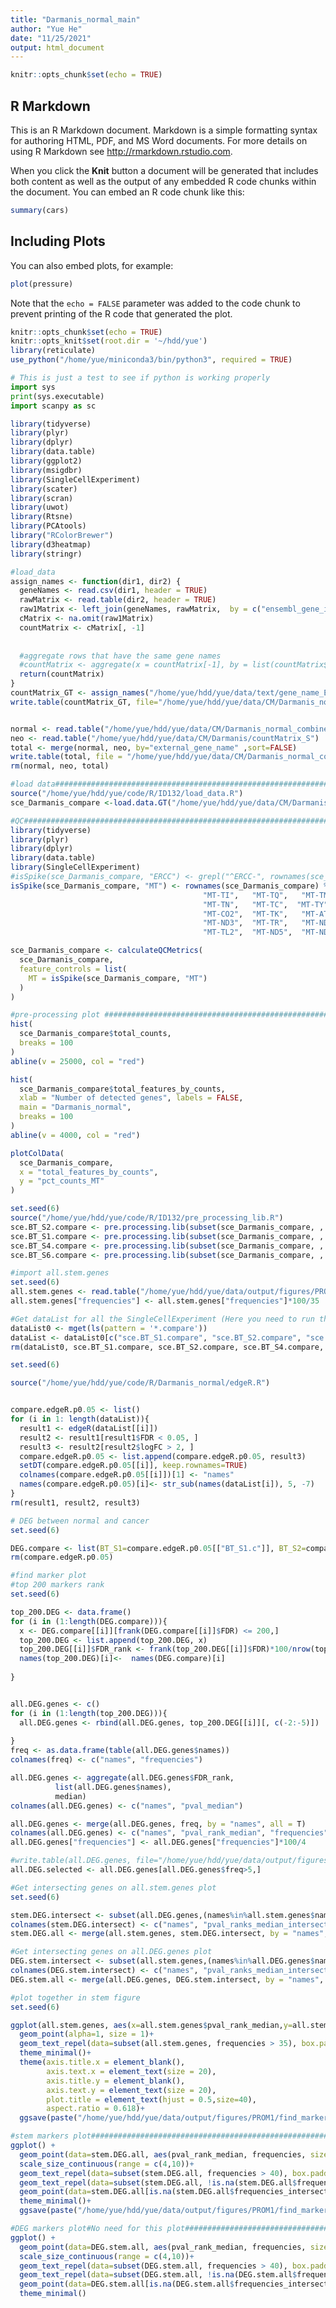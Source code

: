 ```yaml
---
title: "Darmanis_normal_main"
author: "Yue He"
date: "11/25/2021"
output: html_document
---
```


```r
knitr::opts_chunk$set(echo = TRUE)
```


## R Markdown

This is an R Markdown document. Markdown is a simple formatting syntax for authoring HTML, PDF, and MS Word documents. For more details on using R Markdown see <http://rmarkdown.rstudio.com>.

When you click the **Knit** button a document will be generated that includes both content as well as the output of any embedded R code chunks within the document. You can embed an R code chunk like this:

```r
summary(cars)
```

## Including Plots

You can also embed plots, for example:

```r
plot(pressure)
```

Note that the `echo = FALSE` parameter was added to the code chunk to prevent printing of the R code that generated the plot.

```r
knitr::opts_chunk$set(echo = TRUE)
knitr::opts_knit$set(root.dir = '~/hdd/yue')
library(reticulate)
use_python("/home/yue/miniconda3/bin/python3", required = TRUE)
```


```python
# This is just a test to see if python is working properly
import sys
print(sys.executable)
import scanpy as sc
```


```r
library(tidyverse)
library(plyr)
library(dplyr)
library(data.table)
library(ggplot2)
library(msigdbr)
library(SingleCellExperiment)
library(scater)
library(scran)
library(uwot)
library(Rtsne)
library(PCAtools)
library("RColorBrewer")
library(d3heatmap)
library(stringr)
```


```r
#load_data
assign_names <- function(dir1, dir2) {
  geneNames <- read.csv(dir1, header = TRUE) 
  rawMatrix <- read.table(dir2, header = TRUE)
  raw1Matrix <- left_join(geneNames, rawMatrix,  by = c("ensembl_gene_id"="gene_id")) 
  cMatrix <- na.omit(raw1Matrix)
  countMatrix <- cMatrix[, -1]
  
  
  #aggregate rows that have the same gene names
  #countMatrix <- aggregate(x = countMatrix[-1], by = list(countMatrix$gene), FUN = sum)
  return(countMatrix)
}
countMatrix_GT <- assign_names("/home/yue/hdd/yue/data/text/gene_name_ERCC.csv", "/home/yue/hdd/yue/data/CM/Darmanis_normal_combined/countMatrix_Darmanis_normal_combined")
write.table(countMatrix_GT, file="/home/yue/hdd/yue/data/CM/Darmanis_normal_combined/Darmanis_normal_combined_CM")


normal <- read.table("/home/yue/hdd/yue/data/CM/Darmanis_normal_combined/Darmanis_normal_combined_CM")[, -c(2:467)]
neo <- read.table("/home/yue/hdd/yue/data/CM/Darmanis/countMatrix_S")
total <- merge(normal, neo, by="external_gene_name" ,sort=FALSE)
write.table(total, file = "/home/yue/hdd/yue/data/CM/Darmanis_normal_combined/Darmanis_all_CM")
rm(normal, neo, total)
```



```r
#load data############################################################################
source("/home/yue/hdd/yue/code/R/ID132/load_data.R")
sce_Darmanis_compare <-load.data.GT("/home/yue/hdd/yue/data/CM/Darmanis_normal_combined/Darmanis_all_CM", "/home/yue/hdd/yue/data/text/ncbi_Acc_list/Darmanis/Darmanis_neo_all.txt")


```

```r
#QC#######################################################################################################################
library(tidyverse)
library(plyr)
library(dplyr)
library(data.table)
library(SingleCellExperiment)
#isSpike(sce_Darmanis_compare, "ERCC") <- grepl("^ERCC-", rownames(sce_Darmanis_compare))
isSpike(sce_Darmanis_compare, "MT") <- rownames(sce_Darmanis_compare) %in% c("MT-TF",   "MT-RNR1", "MT-TV", "MT-RNR2", "MT-TL1",  "MT-ND1", 
                                           "MT-TI",   "MT-TQ",   "MT-TM",  "MT-ND2",  "MT-TW",  "MT-TA",   
                                           "MT-TN",   "MT-TC",  "MT-TY" ,  "MT-CO1",  "MT-TS1",  "MT-TD",
                                           "MT-CO2",  "MT-TK",   "MT-ATP8", "MT-ATP6", "MT-CO3",  "MT-TG",   
                                           "MT-ND3",  "MT-TR",   "MT-ND4L", "MT-ND4",  "MT-TH",   "MT-TS2",
                                           "MT-TL2",  "MT-ND5",  "MT-ND6", "MT-TE",   "MT-CYB",  "MT-TT", "MT-TP")

sce_Darmanis_compare <- calculateQCMetrics(
  sce_Darmanis_compare,
  feature_controls = list(
    MT = isSpike(sce_Darmanis_compare, "MT")
  )
)
```


```r
#pre-processing plot #######################################################################################
hist(
  sce_Darmanis_compare$total_counts,
  breaks = 100
)
abline(v = 25000, col = "red")

hist(
  sce_Darmanis_compare$total_features_by_counts, 
  xlab = "Number of detected genes", labels = FALSE,
  main = "Darmanis_normal",
  breaks = 100
)
abline(v = 4000, col = "red")

plotColData(
  sce_Darmanis_compare,
  x = "total_features_by_counts",
  y = "pct_counts_MT"
)
```


```r
set.seed(6)
source("/home/yue/hdd/yue/code/R/ID132/pre_processing_lib.R")
sce.BT_S2.compare <- pre.processing.lib(subset(sce_Darmanis_compare, , Patient_ID=="BT_S2"))
sce.BT_S1.compare <- pre.processing.lib(subset(sce_Darmanis_compare, , Patient_ID=="BT_S1"))
sce.BT_S4.compare <- pre.processing.lib(subset(sce_Darmanis_compare, , Patient_ID=="BT_S4"))
sce.BT_S6.compare <- pre.processing.lib(subset(sce_Darmanis_compare, , Patient_ID=="BT_S6"))
```


```r
#import all.stem.genes
set.seed(6)
all.stem.genes <- read.table("/home/yue/hdd/yue/data/output/figures/PROM1/all.stem.genes")
all.stem.genes["frequencies"] <- all.stem.genes["frequencies"]*100/35

```


```r
#Get dataList for all the SingleCellExperiment (Here you need to run the main_plaur_cluster.r script to the dataList part)
dataList0 <- mget(ls(pattern = '*.compare'))
dataList <- dataList0[c("sce.BT_S1.compare", "sce.BT_S2.compare", "sce.BT_S4.compare","sce.BT_S6.compare")]
rm(dataList0, sce.BT_S1.compare, sce.BT_S2.compare, sce.BT_S4.compare, sce.BT_S6.compare)
```



```r
set.seed(6)

source("/home/yue/hdd/yue/code/R/Darmanis_normal/edgeR.R")


compare.edgeR.p0.05 <- list()
for (i in 1: length(dataList)){
  result1 <- edgeR(dataList[[i]])
  result2 <- result1[result1$FDR < 0.05, ]
  result3 <- result2[result2$logFC > 2, ]
  compare.edgeR.p0.05 <- list.append(compare.edgeR.p0.05, result3)
  setDT(compare.edgeR.p0.05[[i]], keep.rownames=TRUE)
  colnames(compare.edgeR.p0.05[[i]])[1] <- "names"
  names(compare.edgeR.p0.05)[i]<- str_sub(names(dataList[i]), 5, -7)
}
rm(result1, result2, result3)
```

```r
# DEG between normal and cancer
set.seed(6)

DEG.compare <- list(BT_S1=compare.edgeR.p0.05[["BT_S1.c"]], BT_S2=compare.edgeR.p0.05[["BT_S2.c"]], BT_S4 = compare.edgeR.p0.05[["BT_S4.c"]], BT_S6 = compare.edgeR.p0.05[["BT_S6.c"]])
rm(compare.edgeR.p0.05)

```

```r
#find marker plot 
#top 200 markers rank
set.seed(6)

top_200.DEG <- data.frame()
for (i in (1:length(DEG.compare))){
  x <- DEG.compare[[i]][frank(DEG.compare[[i]]$FDR) <= 200,]
  top_200.DEG <- list.append(top_200.DEG, x)
  top_200.DEG[[i]]$FDR_rank <- frank(top_200.DEG[[i]]$FDR)*100/nrow(top_200.DEG[[i]])
  names(top_200.DEG)[i]<-  names(DEG.compare)[i]
  
}


all.DEG.genes <- c()
for (i in (1:length(top_200.DEG))){
  all.DEG.genes <- rbind(all.DEG.genes, top_200.DEG[[i]][, c(-2:-5)])
  
}
freq <- as.data.frame(table(all.DEG.genes$names))
colnames(freq) <- c("names", "frequencies")

all.DEG.genes <- aggregate(all.DEG.genes$FDR_rank,
          list(all.DEG.genes$names),
          median)
colnames(all.DEG.genes) <- c("names", "pval_median")

all.DEG.genes <- merge(all.DEG.genes, freq, by = "names", all = T)
colnames(all.DEG.genes) <- c("names", "pval_rank_median", "frequencies")
all.DEG.genes["frequencies"] <- all.DEG.genes["frequencies"]*100/4

#write.table(all.DEG.genes, file="/home/yue/hdd/yue/data/output/figures/PROM1/all.DEG.800genes")
all.DEG.selected <- all.DEG.genes[all.DEG.genes$freq>5,]
```


```r
#Get intersecting genes on all.stem.genes plot
set.seed(6)

stem.DEG.intersect <- subset(all.DEG.genes,(names%in%all.stem.genes$names))
colnames(stem.DEG.intersect) <- c("names", "pval_ranks_median_intersect", "frequencies_intersect")
stem.DEG.all <- merge(all.stem.genes, stem.DEG.intersect, by = "names", all = T)####stem.DEG.all[is.na(stem.DEG.all)] = 0

#Get intersecting genes on all.DEG.genes plot
DEG.stem.intersect <- subset(all.stem.genes,(names%in%all.DEG.genes$names))
colnames(DEG.stem.intersect) <- c("names", "pval_ranks_median_intersect", "frequencies_intersect")
DEG.stem.all <- merge(all.DEG.genes, DEG.stem.intersect, by = "names", all = T)

```

```r
#plot together in stem figure
set.seed(6)

ggplot(all.stem.genes, aes(x=all.stem.genes$pval_rank_median,y=all.stem.genes$frequencies))+ 
  geom_point(alpha=1, size = 1)+
  geom_text_repel(data=subset(all.stem.genes, frequencies > 35), box.padding = unit(1, 'lines'),                   aes(pval_rank_median,frequencies,label=names))+
  theme_minimal()+
  theme(axis.title.x = element_blank(),
        axis.text.x = element_text(size = 20),
        axis.title.y = element_blank(),
        axis.text.y = element_text(size = 20),
        plot.title = element_text(hjust = 0.5,size=40),
        aspect.ratio = 0.618)+
  ggsave(paste("/home/yue/hdd/yue/data/output/figures/PROM1/find_markers.pdf"), width = 8,  height = 6)

#stem markers plot##########################################################################################
ggplot() +
  geom_point(data=stem.DEG.all, aes(pval_rank_median, frequencies, size = frequencies_intersect, color=pval_ranks_median_intersect), alpha = 2/3) +
  scale_size_continuous(range = c(4,10))+
  geom_text_repel(data=subset(stem.DEG.all, frequencies > 40), box.padding = unit(1, 'lines'),                   aes(pval_rank_median,frequencies,label=names))+
  geom_text_repel(data=subset(stem.DEG.all, !is.na(stem.DEG.all$frequencies_intersect)&stem.DEG.all$frequencies>10&stem.DEG.all$pval_rank_median<50), box.padding = unit(1, 'lines'),                   aes(pval_rank_median,frequencies,label=names)) +
  geom_point(data=stem.DEG.all[is.na(stem.DEG.all$frequencies_intersect),], aes(pval_rank_median, frequencies),  shape=4)+
  theme_minimal()+
  ggsave(paste("/home/yue/hdd/yue/data/output/figures/PROM1/find_markers_DEG_intersect.pdf"), width = 8,  height = 6)

#DEG markers plot#No need for this plot#####################################################################
ggplot() +
  geom_point(data=DEG.stem.all, aes(pval_rank_median, frequencies, size = frequencies_intersect, color=pval_ranks_median_intersect), alpha = 2/3) +
  scale_size_continuous(range = c(4,10))+
  geom_text_repel(data=subset(DEG.stem.all, frequencies > 40), box.padding = unit(1, 'lines'),                   aes(pval_rank_median,frequencies,label=names))+
  geom_text_repel(data=subset(DEG.stem.all, !is.na(DEG.stem.all$frequencies_intersect)&DEG.stem.all$frequencies>10&DEG.stem.all$pval_rank_median<50), box.padding = unit(1, 'lines'),                   aes(pval_rank_median,frequencies,label=names)) +
  geom_point(data=DEG.stem.all[is.na(DEG.stem.all$frequencies_intersect),], aes(pval_rank_median, frequencies),  shape=4)+
  theme_minimal()

```




